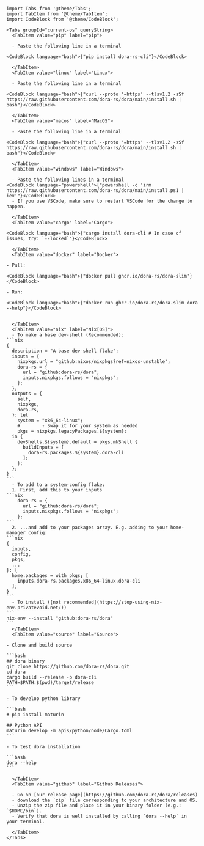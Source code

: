 ````mdx-code-block

import Tabs from '@theme/Tabs';
import TabItem from '@theme/TabItem';
import CodeBlock from '@theme/CodeBlock';

<Tabs groupId="current-os" queryString>
  <TabItem value="pip" label="pip">

  - Paste the following line in a terminal

<CodeBlock language="bash">{"pip install dora-rs-cli"}</CodeBlock>

  </TabItem>
  <TabItem value="linux" label="Linux">

  - Paste the following line in a terminal

<CodeBlock language="bash">{"curl --proto '=https' --tlsv1.2 -sSf https://raw.githubusercontent.com/dora-rs/dora/main/install.sh | bash"}</CodeBlock>

  </TabItem>
  <TabItem value="macos" label="MacOS">

  - Paste the following line in a terminal

<CodeBlock language="bash">{"curl --proto '=https' --tlsv1.2 -sSf https://raw.githubusercontent.com/dora-rs/dora/main/install.sh | bash"}</CodeBlock>

  </TabItem>
  <TabItem value="windows" label="Windows">

  - Paste the following lines in a terminal
<CodeBlock language="powershell">{"powershell -c 'irm https://raw.githubusercontent.com/dora-rs/dora/main/install.ps1 | iex'"}</CodeBlock>
  - If you use VSCode, make sure to restart VSCode for the change to happen.

  </TabItem>
  <TabItem value="cargo" label="Cargo">

<CodeBlock language="bash">{"cargo install dora-cli # In case of issues, try: `--locked`"}</CodeBlock>

  </TabItem>
  <TabItem value="docker" label="Docker">

- Pull:

<CodeBlock language="bash">{"docker pull ghcr.io/dora-rs/dora-slim"}</CodeBlock>

- Run:

<CodeBlock language="bash">{"docker run ghcr.io/dora-rs/dora-slim dora --help"}</CodeBlock>


  </TabItem>
  <TabItem value="nix" label="Nix[OS]">
  - To make a base dev-shell (Recommended):
```nix
{
  description = "A base dev-shell flake";
  inputs = {
    nixpkgs.url = "github:nixos/nixpkgs?ref=nixos-unstable";
    dora-rs = {
      url = "github:dora-rs/dora";
      inputs.nixpkgs.follows = "nixpkgs";
    };
  };
  outputs = {
    self,
    nixpkgs,
    dora-rs,
  }: let
    system = "x86_64-linux";
    #        ↑ Swap it for your system as needed
    pkgs = nixpkgs.legacyPackages.${system};
  in {
    devShells.${system}.default = pkgs.mkShell {
      buildInputs = [
        dora-rs.packages.${system}.dora-cli
      ];
    };
  };
}
```
  - To add to a system-config flake:
  1. First, add this to your inputs
```nix
    dora-rs = {
      url = "github:dora-rs/dora";
      inputs.nixpkgs.follows = "nixpkgs";
    };
```
  2. ...and add to your packages array. E.g. adding to your home-manager config:
```nix
{
  inputs,
  config,
  pkgs,
  ...
}: {
  home.packages = with pkgs; [
    inputs.dora-rs.packages.x86_64-linux.dora-cli
  ];
}
```
  - To install ([not recommended](https://stop-using-nix-env.privatevoid.net/))
```
nix-env --install "github:dora-rs/dora"
```
  </TabItem>
  <TabItem value="source" label="Source">

- Clone and build source

```bash
## dora binary
git clone https://github.com/dora-rs/dora.git
cd dora
cargo build --release -p dora-cli
PATH=$PATH:$(pwd)/target/release
```

- To develop python library

```bash
# pip install maturin

## Python API
maturin develop -m apis/python/node/Cargo.toml
```

- To test dora installation

```bash
dora --help
```

  </TabItem>
  <TabItem value="github" label="Github Releases">

  - Go on [our release page](https://github.com/dora-rs/dora/releases)
  - download the `zip` file corresponding to your architecture and OS.
  - Unzip the zip file and place it in your binary folder (e.g.: `$HOME/bin`).
  - Verify that dora is well installed by calling `dora --help` in your terminal.

  </TabItem>
</Tabs>

````
